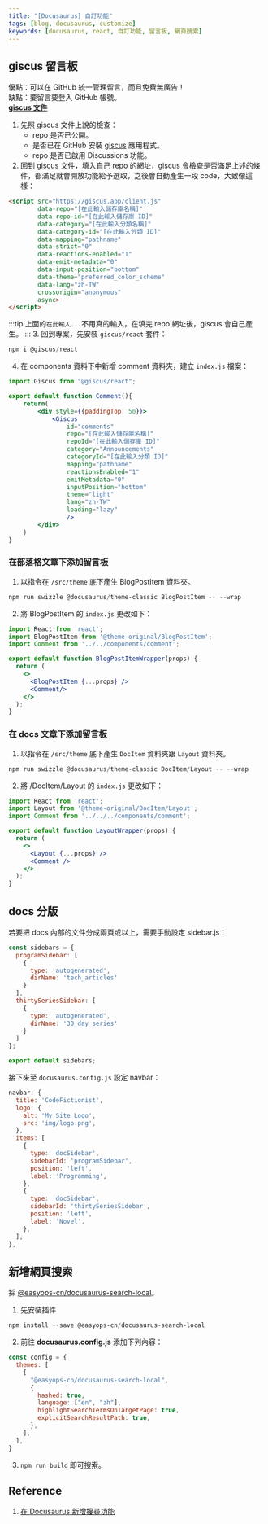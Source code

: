 ```yaml
---
title: "[Docusaurus] 自訂功能"
tags: [blog, docusaurus, customize]
keywords: [docusaurus, react, 自訂功能, 留言板, 網頁搜索]
---
```


## giscus 留言板
優點：可以在 GitHub 統一管理留言，而且免費無廣告！  
缺點：要留言要登入 GitHub 帳號。  
[**giscus 文件**](https://giscus.app/zh-TW)

1. 先照 giscus 文件上說的檢查：
    * repo 是否已公開。
    * 是否已在 GitHub 安裝 [giscus](https://github.com/apps/giscus) 應用程式。
    * repo 是否已啟用 Discussions 功能。
2. 回到 [giscus 文件](https://giscus.app/zh-TW)，填入自己 repo 的網址，giscus 會檢查是否滿足上述的條件，都滿足就會開放功能給予選取，之後會自動產生一段 code，大致像這樣：
```html
<script src="https://giscus.app/client.js"
        data-repo="[在此輸入儲存庫名稱]"
        data-repo-id="[在此輸入儲存庫 ID]"
        data-category="[在此輸入分類名稱]"
        data-category-id="[在此輸入分類 ID]"
        data-mapping="pathname"
        data-strict="0"
        data-reactions-enabled="1"
        data-emit-metadata="0"
        data-input-position="bottom"
        data-theme="preferred_color_scheme"
        data-lang="zh-TW"
        crossorigin="anonymous"
        async>
</script>
```
:::tip
上面的`在此輸入...`不用真的輸入，在填完 repo 網址後，giscus 會自己產生。
:::
3. 回到專案，先安裝 `giscus/react` 套件：
```powershell
npm i @giscus/react
```
4. 在 components 資料下中新增 comment 資料夾，建立 `index.js` 檔案：
```jsx title='/components/comment/index.js'
import Giscus from "@giscus/react";

export default function Comment(){
    return(
        <div style={{paddingTop: 50}}>
            <Giscus
                id="comments"
                repo="[在此輸入儲存庫名稱]"
                repoId="[在此輸入儲存庫 ID]"
                category="Announcements"
                categoryId="[在此輸入分類 ID]"
                mapping="pathname"
                reactionsEnabled="1"
                emitMetadata="0"
                inputPosition="bottom"
                theme="light"
                lang="zh-TW"
                loading="lazy"
                />
        </div>
    )
}
```
### 在部落格文章下添加留言板
1. 以指令在 `/src/theme` 底下產生 BlogPostItem 資料夾。
```powershell
npm run swizzle @docusaurus/theme-classic BlogPostItem -- --wrap
```
2. 將 BlogPostItem 的 `index.js` 更改如下：
```jsx
import React from 'react';
import BlogPostItem from '@theme-original/BlogPostItem';
import Comment from '../../components/comment';

export default function BlogPostItemWrapper(props) {
  return (
    <>
      <BlogPostItem {...props} />
      <Comment/>
    </>
  );
}
```

### 在 docs 文章下添加留言板
1. 以指令在 `/src/theme` 底下產生 `DocItem` 資料夾跟 `Layout` 資料夾。
```powershell
npm run swizzle @docusaurus/theme-classic DocItem/Layout -- --wrap
```
2. 將 /DocItem/Layout 的 `index.js` 更改如下：
```jsx
import React from 'react';
import Layout from '@theme-original/DocItem/Layout';
import Comment from '../../../components/comment';

export default function LayoutWrapper(props) {
  return (
    <>
      <Layout {...props} />
      <Comment />
    </>
  );
}
```

## docs 分版
若要把 docs 內部的文件分成兩頁或以上，需要手動設定 sidebar.js：

```js title='以本站為例'
const sidebars = {
  programSidebar: [
    {
      type: 'autogenerated',
      dirName: 'tech_articles'
    }
  ],
  thirtySeriesSidebar: [
    {
      type: 'autogenerated',
      dirName: '30_day_series'
    }
  ]
};

export default sidebars;
```

接下來至 `docusaurus.config.js` 設定 navbar：
```js
navbar: {
  title: 'CodeFictionist',
  logo: {
    alt: 'My Site Logo',
    src: 'img/logo.png',
  },
  items: [
    {
      type: 'docSidebar',
      sidebarId: 'programSidebar',
      position: 'left',
      label: 'Programming',
    },
    {
      type: 'docSidebar',
      sidebarId: 'thirtySeriesSidebar',
      position: 'left',
      label: 'Novel',
    },
  ],
},
```

## 新增網頁搜索
採 [@easyops-cn/docusaurus-search-local](https://github.com/easyops-cn/docusaurus-search-local?tab=readme-ov-file)。

1. 先安裝插件
```powershell
npm install --save @easyops-cn/docusaurus-search-local
```
2. 前往 **docusaurus.config.js** 添加下列內容：
```js
const config = {
  themes: [
    [
      "@easyops-cn/docusaurus-search-local",
      {
        hashed: true,
        language: ["en", "zh"],
        highlightSearchTermsOnTargetPage: true,
        explicitSearchResultPath: true,
      },
    ],
  ],
}
```
3. `npm run build` 即可搜索。


## Reference
1. [在 Docusaurus 新增搜尋功能](https://jimhuang.dev/docusaurus/search-local/)